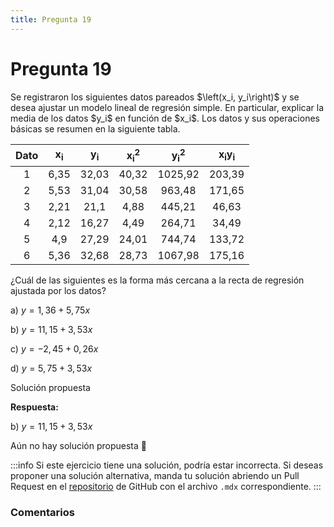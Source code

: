 ```yaml
---
title: Pregunta 19
---
```



# Pregunta 19

<div className="exercise">
Se registraron los siguientes datos pareados $\left(x_i, y_i\right)$ y se desea ajustar un modelo lineal de regresión simple. En particular, explicar la media de los datos $y_i$ en función de $x_i$. Los datos y sus operaciones básicas se resumen en la siguiente tabla.

| Dato | $\boldsymbol{x}_{\boldsymbol{i}}$ | $\boldsymbol{y}_{\boldsymbol{i}}$ | $\boldsymbol{x}_{\boldsymbol{i}}^{\mathbf{2}}$ | $\boldsymbol{y}_{\boldsymbol{i}}^{\mathbf{2}}$ | $\boldsymbol{x}_{\boldsymbol{i}} \boldsymbol{y}_{\boldsymbol{i}}$ |
| :---: | :---: | :---: | :---: | :---: | :---: |
| 1 | 6,35 | 32,03 | 40,32 | 1025,92 | 203,39 |
| 2 | 5,53 | 31,04 | 30,58 | 963,48 | 171,65 |
| 3 | 2,21 | 21,1 | 4,88 | 445,21 | 46,63 |
| 4 | 2,12 | 16,27 | 4,49 | 264,71 | 34,49 |
| 5 | 4,9 | 27,29 | 24,01 | 744,74 | 133,72 |
| 6 | 5,36 | 32,68 | 28,73 | 1067,98 | 175,16 |

¿Cuál de las siguientes es la forma más cercana a la recta de regresión ajustada por los datos?

a) $y=1,36+5,75 x$

b) $y=11,15+3,53 x$

c) $y=-2,45+0,26 x$

d) $y=5,75+3,53 x$
</div>

<MDXDetails>
<summary>Solución propuesta</summary>

<div className="exercise">

**Respuesta:**

b) $y=11,15+3,53 x$

Aún no hay solución propuesta 🥲
</div>

:::info
Si este ejercicio tiene una solución, podría estar incorrecta. Si deseas proponer una solución alternativa, manda tu solución abriendo
un Pull Request en el [repositorio](https://github.com/crow-rojas/apuntes-fundamentals/pulls) de GitHub con el archivo
`.mdx` correspondiente.
:::

</MDXDetails>

### Comentarios

<Disqus
  url="https://crow-rojas.github.io/apuntes-fundamentals/docs/mathematics/probability-and-statistics/exercises/2016-1/p19"
  identifier="docs/mathematics/probability-and-statistics/exercises/2016-1/p19"
  title="2016-1 Probabilidades y Estadística - Pregunta 19"
/>
